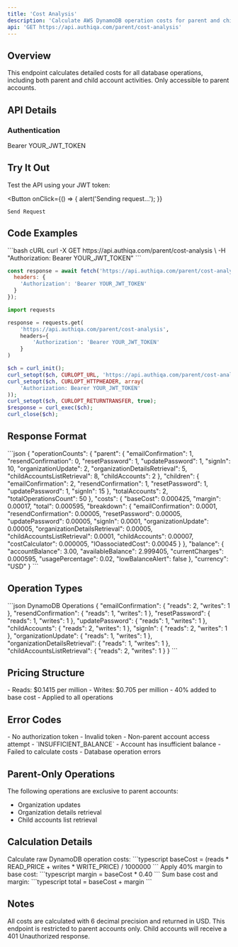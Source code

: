 ```yaml
---
title: 'Cost Analysis'
description: 'Calculate AWS DynamoDB operation costs for parent and child accounts'
api: 'GET https://api.authiqa.com/parent/cost-analysis'
---
```


## Overview

This endpoint calculates detailed costs for all database operations, including both parent and child account activities. Only accessible to parent accounts.

## API Details

### Authentication

<ParamField header="Authorization" type="string" required>
  Bearer YOUR_JWT_TOKEN
</ParamField>

## Try It Out

<Note>
Test the API using your JWT token:
</Note>

<Card>
  <Expandable title="Headers" defaultOpen>
    <ParamField header="Authorization" required placeholder="Bearer YOUR_JWT_TOKEN" />
    <ParamField header="Content-Type" value="application/json" />
  </Expandable>

  <Button
    onClick={() => {
      alert('Sending request...');
    }}
  >
    Send Request
  </Button>
</Card>

## Code Examples

<CodeGroup>
```bash cURL
curl -X GET https://api.authiqa.com/parent/cost-analysis \
  -H "Authorization: Bearer YOUR_JWT_TOKEN"
```

```javascript JavaScript
const response = await fetch('https://api.authiqa.com/parent/cost-analysis', {
  headers: {
    'Authorization': 'Bearer YOUR_JWT_TOKEN'
  }
});
```

```python Python
import requests

response = requests.get(
    'https://api.authiqa.com/parent/cost-analysis',
    headers={
        'Authorization': 'Bearer YOUR_JWT_TOKEN'
    }
)
```

```php PHP
$ch = curl_init();
curl_setopt($ch, CURLOPT_URL, 'https://api.authiqa.com/parent/cost-analysis');
curl_setopt($ch, CURLOPT_HTTPHEADER, array(
    'Authorization: Bearer YOUR_JWT_TOKEN'
));
curl_setopt($ch, CURLOPT_RETURNTRANSFER, true);
$response = curl_exec($ch);
curl_close($ch);
```
</CodeGroup>

## Response Format

<ResponseField name="200: Success">
```json
{
  "operationCounts": {
    "parent": {
      "emailConfirmation": 1,
      "resendConfirmation": 0,
      "resetPassword": 1,
      "updatePassword": 1,
      "signIn": 10,
      "organizationUpdate": 2,
      "organizationDetailsRetrieval": 5,
      "childAccountsListRetrieval": 8,
      "childAccounts": 2
    },
    "children": {
      "emailConfirmation": 2,
      "resendConfirmation": 1,
      "resetPassword": 1,
      "updatePassword": 1,
      "signIn": 15
    },
    "totalAccounts": 2,
    "totalOperationsCount": 50
  },
  "costs": {
    "baseCost": 0.000425,
    "margin": 0.00017,
    "total": 0.000595,
    "breakdown": {
      "emailConfirmation": 0.0001,
      "resendConfirmation": 0.00005,
      "resetPassword": 0.00005,
      "updatePassword": 0.00005,
      "signIn": 0.0001,
      "organizationUpdate": 0.00005,
      "organizationDetailsRetrieval": 0.00005,
      "childAccountsListRetrieval": 0.0001,
      "childAccounts": 0.00007,
      "costCalculator": 0.000005,
      "IOassociatedCost": 0.00045
    }
  },
  "balance": {
    "accountBalance": 3.00,
    "availableBalance": 2.999405,
    "currentCharges": 0.000595,
    "usagePercentage": 0.02,
    "lowBalanceAlert": false
  },
  "currency": "USD"
}
```
</ResponseField>

## Operation Types

<CodeGroup>
```json DynamoDB Operations
{
  "emailConfirmation": { "reads": 2, "writes": 1 },
  "resendConfirmation": { "reads": 1, "writes": 1 },
  "resetPassword": { "reads": 1, "writes": 1 },
  "updatePassword": { "reads": 1, "writes": 1 },
  "childAccounts": { "reads": 2, "writes": 1 },
  "signIn": { "reads": 2, "writes": 1 },
  "organizationUpdate": { "reads": 1, "writes": 1 },
  "organizationDetailsRetrieval": { "reads": 1, "writes": 1 },
  "childAccountsListRetrieval": { "reads": 2, "writes": 1 }
}
```
</CodeGroup>

## Pricing Structure

<CardGroup cols={2}>
  <Card title="Base Costs" icon="database">
    - Reads: $0.1415 per million
    - Writes: $0.705 per million
  </Card>
  <Card title="Margin" icon="chart-line">
    - 40% added to base cost
    - Applied to all operations
  </Card>
</CardGroup>

## Error Codes

<ResponseField name="401 Unauthorized">
  - No authorization token
  - Invalid token
  - Non-parent account access attempt
</ResponseField>

<ResponseField name="403 Forbidden">
  - `INSUFFICIENT_BALANCE` - Account has insufficient balance
</ResponseField>

<ResponseField name="500 Internal Server Error">
  - Failed to calculate costs
  - Database operation errors
</ResponseField>

## Parent-Only Operations

The following operations are exclusive to parent accounts:
- Organization updates
- Organization details retrieval
- Child accounts list retrieval

## Calculation Details

<Steps>
  <Step title="Base Cost">
    Calculate raw DynamoDB operation costs:
    ```typescript
    baseCost = (reads * READ_PRICE + writes * WRITE_PRICE) / 1000000
    ```
  </Step>

  <Step title="Margin">
    Apply 40% margin to base cost:
    ```typescript
    margin = baseCost * 0.40
    ```
  </Step>

  <Step title="Total">
    Sum base cost and margin:
    ```typescript
    total = baseCost + margin
    ```
  </Step>
</Steps>

## Notes

<Note>
All costs are calculated with 6 decimal precision and returned in USD.
</Note>

<Warning>
This endpoint is restricted to parent accounts only. Child accounts will receive a 401 Unauthorized response.
</Warning>